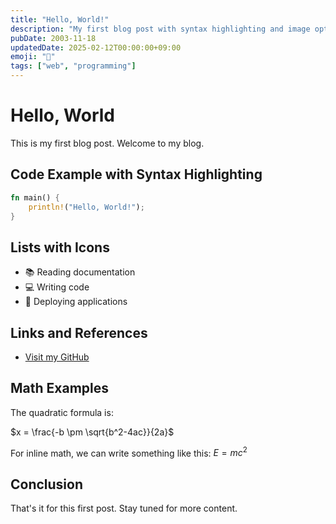 ```yaml
---
title: "Hello, World!"
description: "My first blog post with syntax highlighting and image optimization"
pubDate: 2003-11-18
updatedDate: 2025-02-12T00:00:00+09:00
emoji: "👋"
tags: ["web", "programming"]
---
```



# Hello, World

This is my first blog post. Welcome to my blog.

## Code Example with Syntax Highlighting

```rust
fn main() {
    println!("Hello, World!");
}
```

## Lists with Icons

- 📚 Reading documentation
- 💻 Writing code
- 🚀 Deploying applications

## Links and References

- [Visit my GitHub](https://github.com/sou1118)

## Math Examples

The quadratic formula is:

$x = \frac{-b \pm \sqrt{b^2-4ac}}{2a}$

For inline math, we can write something like this: $E = mc^2$

## Conclusion

That's it for this first post. Stay tuned for more content.
